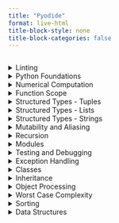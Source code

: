```yaml
---
title: "Pyodide"
format: live-html
title-block-style: none
title-block-categories: false
---
```



```pyodide

```


<details>
<summary>Linting</summary>

```.markdown
```


```pyodide

```


</details>

<details>
<summary>Python Foundations</summary>

```.markdown
```



```pyodide

```

</details>

<details>
<summary>Numerical Computation</summary>

```.markdown
```



```pyodide

```



</details>

<details>
<summary>Function Scope</summary>

```.markdown
```

```pyodide

```



</details>


<details>
<summary>Structured Types - Tuples</summary>
{{< embed code/20250210_structured_types_tuples.ipynb echo=true >}}


```pyodide

```


</details>
<details>
<summary>Structured Types - Lists</summary>
{{< embed code/20250210_structured_types_lists.ipynb echo=true >}}


```pyodide

```


</details>
<details>
<summary>Structured Types - Strings</summary>
{{< embed code/20250210_strings_and_slicing.ipynb echo=true >}}


```pyodide

```


</details>

<details>
<summary>Mutability and Aliasing</summary>
{{< embed code/20250217_cloning_aliasing_listcomp.ipynb echo=true >}}


```pyodide

```


</details>

<details>
<summary>Recursion</summary>
{{< embed code/20250224_recursion.ipynb echo=true >}}


```pyodide

```


</details>


<details>
<summary>Modules</summary>
{{< embed code/20250310_importing.ipynb echo=true >}}


```pyodide

```


</details>


<details>
<summary>Testing and Debugging</summary>
{{< embed code/20250317_testing_debugging.ipynb echo=true >}}


```pyodide

```


</details>


<details>
<summary>Exception Handling</summary>
{{< embed code/20250319_exception_handling.ipynb echo=true >}}


```pyodide

```


</details>


<details>
<summary>Classes</summary>
{{< embed code/20250326_classes.ipynb echo=true >}}


```pyodide

```


</details>


<details>
<summary>Inheritance</summary>
{{< embed code/20250326_inheritance.ipynb echo=true >}}


```pyodide

```


</details>


<details>
<summary>Object Processing</summary>
{{< embed code/20250326_object_processing.ipynb echo=true >}}


```pyodide

```


</details>

<details>
<summary>Worst Case Complexity</summary>
{{< embed code/20250401_complexity.ipynb echo=true >}}


```pyodide

```


</details>


<details>
<summary>Sorting</summary>
{{< embed code/20250409_sorting.ipynb echo=true >}}


```pyodide

```


</details>


<details>
<summary>Data Structures</summary>
{{< embed code/20250414_data_structures.ipynb echo=true >}}


```pyodide

```


</details>